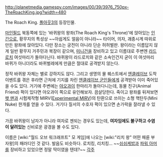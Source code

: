 http://planetmedia.gamespy.com/images/00/39/3976_750px-TheRoachKing.jpg?width=480

The Roach King. [[폴아웃3]]의 등장인물. 

[[마인필드]] 북동쪽에 있는 '바퀴왕의 왕좌(The Roach King's Throne)'에 앉아있는 [[인간]]으로, 황무지의 특성상 ~~아쉽게도 얼음이 아니라~~ 타이어, 의자, 괘종시계 따위로 만든 왕좌에 앉아있다. 다만 장소는 궁전이 아니라 단순 허허벌판. 왕이라는 이름답지 않게 일반 황무지 거주민과 복장이 같으며, [[미니건]]을 장비하고 있고 이름대로 주변엔 [[라드로치]] 여섯마리가 돌아다닌다. 바퀴왕이 라드로치와 같은 소속인건지 굳이 이 여섯마리 바퀴가 아니더라도 바퀴벌레에게 만큼은 절대로 공격받지 않는다. 

정작 바퀴왕 자체는 별로 강하지도 않다. 그리고 생명의 물 퀘스트에서 [[엔클레이브]] 도착 이벤트를 겪은 후라면 근처에 기지를 차린 [[엔클레이브 군인]]들에게 공격받아 이미 죽어있을 수도 있다. 거기에 주변에는 [[야오과이]] 한마리가 돌아다니는데, 동물 친구(Animal Friend) 퍽이 있다면 야오과이 쪽으로 유인해보자. 끔살당한다. 죽이고 왕좌를 뒤져보면 [[팻 맨]]과 시험제작형 MIRV([[Experimental MIRV]])의 탄환으로 쓰이는 소형 핵탄두(Mini Nuke) 한개를 얻을 수 있다. 거기다 질서의 수호자 퍽이 있으면 손가락을 잘라낼 수 있다.

가끔 바퀴왕이 남자가 아니라 여자로 젠되는 경우도 있는데, '''여자임에도 불구하고 수염이 달려있는''' 신비로운 광경을 볼 수도 있다. 

이름은 [wiki:"월드 오브 워크래프트" 모 게임]에 나오는 [wiki:"리치 왕" 어떤 패륜 부자왕]의 패러디인 것 같다. 발음도 비슷하다. 로치킹, 리치킹... ~~[[쉬쉬케밥]]과 [[파워 아머]]를 장비하고 있었으면 정말 딱이였을 텐데?~~
[[각주]]
